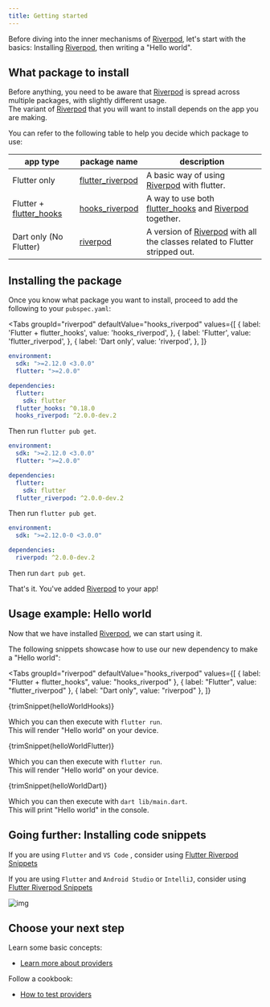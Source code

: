 ```yaml
---
title: Getting started
---
```



Before diving into the inner mechanisms of [Riverpod], let's start with the basics:
Installing [Riverpod], then writing a "Hello world".

## What package to install

Before anything, you need to be aware that [Riverpod] is spread across multiple packages, with slightly different usage.  
The variant of [Riverpod] that you will want to install depends on the app you are making.

You can refer to the following table to help you decide which package to use:

| app type                  | package name                                                                       | description                                                                   |
| ------------------------- | ---------------------------------------------------------------------------------- | ----------------------------------------------------------------------------- |
| Flutter only              | [flutter_riverpod]                                                                 | A basic way of using [Riverpod] with flutter.                                 |
| Flutter + [flutter_hooks] | [hooks_riverpod]                                                                   | A way to use both [flutter_hooks] and [Riverpod] together.                    |
| Dart only (No Flutter)    | [riverpod](https://github.com/rrousselGit/river_pod/tree/master/packages/riverpod) | A version of [Riverpod] with all the classes related to Flutter stripped out. |

## Installing the package

Once you know what package you want to install, proceed to add the following to your `pubspec.yaml`:

<Tabs
  groupId="riverpod"
  defaultValue="hooks_riverpod"
  values={[
    { label: 'Flutter + flutter_hooks', value: 'hooks_riverpod', },
    { label: 'Flutter', value: 'flutter_riverpod', },
    { label: 'Dart only', value: 'riverpod', },
  ]}
>
<TabItem value="hooks_riverpod">

```yaml title="pubspec.yaml"
environment:
  sdk: ">=2.12.0 <3.0.0"
  flutter: ">=2.0.0"

dependencies:
  flutter:
    sdk: flutter
  flutter_hooks: ^0.18.0
  hooks_riverpod: ^2.0.0-dev.2
```

Then run `flutter pub get`.

</TabItem>
<TabItem value="flutter_riverpod">

```yaml title="pubspec.yaml"
environment:
  sdk: ">=2.12.0 <3.0.0"
  flutter: ">=2.0.0"

dependencies:
  flutter:
    sdk: flutter
  flutter_riverpod: ^2.0.0-dev.2
```

Then run `flutter pub get`.

</TabItem>
<TabItem value="riverpod">

```yaml title="pubspec.yaml"
environment:
  sdk: ">=2.12.0-0 <3.0.0"

dependencies:
  riverpod: ^2.0.0-dev.2
```

Then run `dart pub get`.

</TabItem>
</Tabs>

That's it. You've added [Riverpod] to your app!

## Usage example: Hello world

Now that we have installed [Riverpod], we can start using it.

The following snippets showcase how to use our new dependency to make a "Hello world":


<Tabs
  groupId="riverpod"
  defaultValue="hooks_riverpod"
  values={[
    { label: "Flutter + flutter_hooks", value: "hooks_riverpod" },
    { label: "Flutter", value: "flutter_riverpod" },
    { label: "Dart only", value: "riverpod" },
  ]}
>
<TabItem value="hooks_riverpod">

<CodeBlock title="lib/main.dart">{trimSnippet(helloWorldHooks)}</CodeBlock>

Which you can then execute with `flutter run`.  
This will render "Hello world" on your device.

</TabItem>
<TabItem value="flutter_riverpod">

<CodeBlock title="lib/main.dart">{trimSnippet(helloWorldFlutter)}</CodeBlock>

Which you can then execute with `flutter run`.  
This will render "Hello world" on your device.

</TabItem>
<TabItem value="riverpod">

<CodeBlock title="lib/main.dart">{trimSnippet(helloWorldDart)}</CodeBlock>

Which you can then execute with `dart lib/main.dart`.  
This will print "Hello world" in the console.

</TabItem>
</Tabs>

## Going further: Installing code snippets

If you are using `Flutter` and `VS Code` , consider using [Flutter Riverpod Snippets](https://marketplace.visualstudio.com/items?itemName=robert-brunhage.flutter-riverpod-snippets)

If you are using `Flutter` and `Android Studio` or `IntelliJ`, consider using [Flutter Riverpod Snippets](https://plugins.jetbrains.com/plugin/14641-flutter-riverpod-snippets)

![img](/img/snippets/greetingProvider.gif)

## Choose your next step

Learn some basic concepts:

- [Learn more about providers](/docs/concepts/providers)

Follow a cookbook:

- [How to test providers](/docs/cookbooks/testing)

[riverpod]: https://github.com/rrousselgit/river_pod
[hooks_riverpod]: https://pub.dev/packages/hooks_riverpod
[flutter_riverpod]: https://pub.dev/packages/flutter_riverpod
[flutter_hooks]: https://github.com/rrousselGit/flutter_hooks
